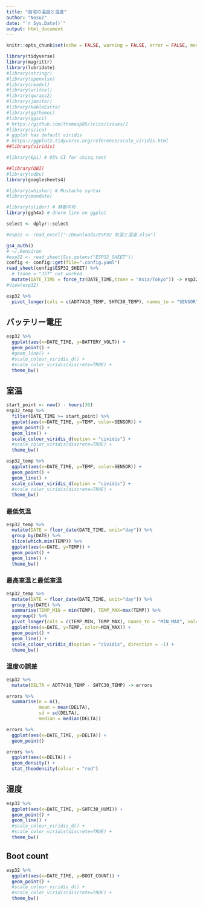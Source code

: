 ```yaml
---
title: "自宅の温度と湿度"
author: "NosuZ"
date: "`r Sys.Date()`"
output: html_document
---
```

```r
knitr::opts_chunk$set(echo = FALSE, warning = FALSE, error = FALSE, message = FALSE)
```

```r
library(tidyverse)
library(magrittr)
library(lubridate)
#library(stringr)
#library(openxlsx)
#library(readxl)
#library(writexl)
#library(qwraps2)
#library(janitor)
#library(kableExtra)
#library(ggthemes)
#library(ggsci)
# https://github.com/thomasp85/scico/issues/2
#library(scico)
# ggplot has default viridis
# https://ggplot2.tidyverse.org/reference/scale_viridis.html
##library(viridis)

#library(Epi) # 95% CI for chisq.test

##library(DBI)
#library(odbc)
library(googlesheets4)

#library(whisker) # Mustache syntax
#library(mondate)

#library(slider) # 移動平均
library(ggh4x) # dnorm line on ggplot

select <- dplyr::select

```

```r
#esp32 <- read_excel("~/Downloads/ESP32 気温と湿度.xlsx")

gs4_auth()
# ~/.Renviron
#esp32 <- read_sheet(Sys.getenv("ESP32_SHEET"))
config <- config::get(file=".config.yaml")
read_sheet(config$ESP32_SHEET) %>% 
  # tzone = "JST" not worked.
  mutate(DATE_TIME = force_tz(DATE_TIME,tzone = "Asia/Tokyo")) -> esp32
#View(esp32)

esp32 %>% 
  pivot_longer(cols = c(ADT7410_TEMP, SHTC30_TEMP), names_to = "SENSOR", values_to = "TEMP") -> esp32_temp

```

## バッテリー電圧

```r
esp32 %>% 
  ggplot(aes(x=DATE_TIME, y=BATTERY_VOLT)) +
  geom_point() + 
  #geom_line() +
  #scale_colour_viridis_d() + 
  #scale_color_viridis(discrete=TRUE) + 
  theme_bw()
```

## 室温

```r
start_point <- now() - hours(36)
esp32_temp %>% 
  filter(DATE_TIME >= start_point) %>% 
  ggplot(aes(x=DATE_TIME, y=TEMP, color=SENSOR)) +
  geom_point() + 
  geom_line() +
  scale_colour_viridis_d(option = "cividis") + 
  #scale_color_viridis(discrete=TRUE) + 
  theme_bw()

esp32_temp %>% 
  ggplot(aes(x=DATE_TIME, y=TEMP, color=SENSOR)) +
  geom_point() + 
  geom_line() +
  scale_colour_viridis_d(option = "cividis") + 
  #scale_color_viridis(discrete=TRUE) + 
  theme_bw()

```

### 最低気温

```r
esp32_temp %>% 
  mutate(DATE = floor_date(DATE_TIME, unit="day")) %>% 
  group_by(DATE) %>% 
  slice(which.min(TEMP)) %>% 
  ggplot(aes(x=DATE, y=TEMP)) +
  geom_point() + 
  geom_line() +
  theme_bw()

```

### 最高室温と最低室温

```r
esp32_temp %>% 
  mutate(DATE = floor_date(DATE_TIME, unit="day")) %>% 
  group_by(DATE) %>% 
  summarise(TEMP_MIN = min(TEMP), TEMP_MAX=max(TEMP)) %>% 
  ungroup() %>% 
  pivot_longer(cols = c(TEMP_MIN, TEMP_MAX), names_to = "MIN_MAX", values_to = "TEMP") %>% 
  ggplot(aes(x=DATE, y=TEMP, color=MIN_MAX)) +
  geom_point() + 
  geom_line() +
  scale_colour_viridis_d(option = "cividis", direction = -1) + 
  theme_bw()

```


### 温度の誤差

```r
esp32 %>%
  mutate(DELTA = ADT7410_TEMP - SHTC30_TEMP) -> errors

errors %>% 
  summarise(n = n(),
            mean = mean(DELTA),
            sd = sd(DELTA),
            median = median(DELTA))

errors %>% 
  ggplot(aes(x=DATE_TIME, y=DELTA)) +
  geom_point()

errors %>% 
  ggplot(aes(x=DELTA)) +
  geom_density() +
  stat_theodensity(colour = "red")

```

## 湿度

```r
esp32 %>% 
  ggplot(aes(x=DATE_TIME, y=SHTC30_HUMI)) +
  geom_point() + 
  geom_line() +
  #scale_colour_viridis_d() + 
  #scale_color_viridis(discrete=TRUE) + 
  theme_bw()
```

## Boot count

```r
esp32 %>% 
  ggplot(aes(x=DATE_TIME, y=BOOT_COUNT)) +
  geom_point() + 
  #scale_colour_viridis_d() + 
  #scale_color_viridis(discrete=TRUE) + 
  theme_bw()
```

